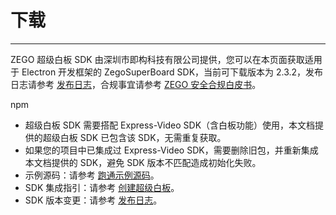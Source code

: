 # 下载

- - -

ZEGO 超级白板 SDK 由深圳市即构科技有限公司提供，您可以在本页面获取适用于 Electron 开发框架的 ZegoSuperBoard SDK，当前可下载版本为 2.3.2，发布日志请参考 [发布日志](./product-desc/release-note.mdx)，合规事宜请参考 [ZEGO 安全合规白皮书](https://doc-zh.zego.im/policies-and-agreements/zego-security-and-compliance-white-paper)。


<Card title="ZegoSuperBoard SDK v2.3.2" href="https://www.npmjs.com/package/zego-superboard-electron" target="_blank">
npm
</Card>

<Note title="说明">

- 超级白板 SDK 需要搭配 Express-Video SDK（含白板功能）使用，本文档提供的超级白板 SDK 已包含该 SDK，无需重复获取。
- 如果您的项目中已集成过 Express-Video SDK，需要删除旧包，并重新集成本文档提供的 SDK，避免 SDK 版本不匹配造成初始化失败。
- 示例源码：请参考 [跑通示例源码](./quick-start/run-demo.mdx)。
- SDK 集成指引：请参考 [创建超级白板](./quick-start/create-white-board.mdx)。
- SDK 版本变更：请参考 [发布日志](./product-desc/release-note.mdx)。
  
</Note>


